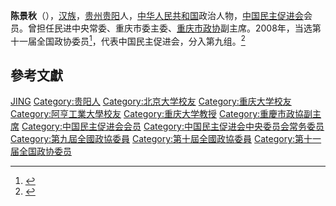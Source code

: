 '''陈景秋'''（{{bd|1944年|9月|}}），[[汉族|汉族]]，[[贵州|贵州]][[贵阳|贵阳]]人，[[中华人民共和国|中华人民共和国]]政治人物，[[中国民主促进会|中国民主促进会]]会员。曾担任民进中央常委、重庆市委主委、[[重庆市政协|重庆市政协]]副主席。2008年，当选第十一届全国政协委员<ref>{{cite news|title=第十一届全国政协委员名单|url=http://www.indaa.com.cn/zt/2009qglh/zxzs/200903/t20090303_127573.html|accessdate=2013-04-09|newspaper=新华社北京1月25日电 中国人民政治协商会议第十一届全国委员会委员名单(共2237人，2008年1月25日政协第十届全国委员会常务委员会第二十次会议通过)|date=2008年1月25日|deadurl=yes|archiveurl=https://web.archive.org/web/20130928014403/http://www.indaa.com.cn/zt/2009qglh/zxzs/200903/t20090303_127573.html|archivedate=2013年9月28日}}</ref>，代表中国民主促进会，分入第九组。<ref>{{cite news|title=全国政协信息-陈景秋|url=http://www.cppcc.gov.cn/CMS/wylibary/showJcwyxtInfoWylibary.action?tabJcwyxt.guid=11W0003080&wytype=wjwy|accessdate=2013-04-11|newspaper=全国政协委员会|archive-date=2019-07-13|archive-url=https://web.archive.org/web/20190713211037/http://www.cppcc.gov.cn/CMS/wylibary/showJcwyxtInfoWylibary.action?tabJcwyxt.guid=11W0003080&wytype=wjwy|dead-url=no}}</ref>

== 參考文獻 ==
{{reflist}}

{{中国政治人物小作品}}
{{中国民主促进会第十二届中央委员会}}

{{Authority control}}
{{DEFAULTSORT:Chen陈}}
[[Category:陈姓|JING]]
[[Category:贵阳人|Category:贵阳人]]
[[Category:北京大学校友|Category:北京大学校友]]
[[Category:重庆大学校友|Category:重庆大学校友]]
[[Category:阿亨工業大學校友|Category:阿亨工業大學校友]]
[[Category:重庆大学教授|Category:重庆大学教授]]
[[Category:重慶市政協副主席|Category:重慶市政協副主席]]
[[Category:中国民主促进会会员|Category:中国民主促进会会员]]
[[Category:中国民主促进会中央委员会常务委员|Category:中国民主促进会中央委员会常务委员]]
[[Category:第九屆全國政協委員|Category:第九屆全國政協委員]]
[[Category:第十屆全國政協委員|Category:第十屆全國政協委員]]
[[Category:第十一届全国政协委员|Category:第十一届全国政协委员]]
